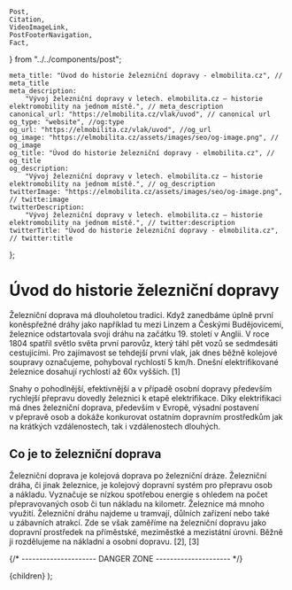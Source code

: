 	Post,
	Citation,
	VideoImageLink,
	PostFooterNavigation,
	Fact,
} from "../../components/post";


	meta_title: "Úvod do historie železniční dopravy - elmobilita.cz", // meta_title
	meta_description:
		"Vývoj železniční dopravy v letech. elmobilita.cz – historie elektromobility na jednom místě.", // meta_description
	canonical_url: "https://elmobilita.cz/vlak/uvod", // canonical url
	og_type: "website", //og:type
	og_url: "https://elmobilita.cz/vlak/uvod", //og_url
	og_image: "https://elmobilita.cz/assets/images/seo/og-image.png", // og_image
	og_title: "Úvod do historie železniční dopravy - elmobilita.cz", // og_title
	og_description:
		"Vývoj železniční dopravy v letech. elmobilita.cz – historie elektromobility na jednom místě.", // og_description
	twitterImage: "https://elmobilita.cz/assets/images/seo/og-image.png", // twitte:image
	twitterDescription:
		"Vývoj železniční dopravy v letech. elmobilita.cz – historie elektromobility na jednom místě.", // twitter:description
	twitterTitle: "Úvod do historie železniční dopravy - elmobilita.cz", // twitter:title
};

# Úvod do historie železniční dopravy

Železniční doprava má dlouholetou tradici. Když zanedbáme úplně první koněspřežné dráhy jako například tu mezi Linzem a&nbsp;Českými Budějovicemi, železnice odstartovala svoji dráhu na začátku 19. století v&nbsp;Anglii. V roce 1804 spatřil světlo světa první parovůz, který táhl pět vozů se sedmdesáti cestujícími. Pro zajímavost se tehdejší první vlak, jak dnes běžně kolejové soupravy označujeme, pohyboval rychlostí 5&nbsp;km/h. Dnešní elektrifikované železnice dosahují rychlostí až 60x&nbsp;vyšších.&nbsp;<Citation href="/vlak/zdroje#oklestova-prostorova-expanze">[1]</Citation>

Snahy o&nbsp;pohodlnější, efektivnější a&nbsp;v&nbsp;případě osobní dopravy především rychlejší přepravu dovedly železnici k&nbsp;etapě elektrifikace. Díky elektrifikaci má dnes železniční doprava, především v Evropě, výsadní postavení v&nbsp;přepravě osob a&nbsp;dokáže konkurovat ostatním dopravním prostředkům jak na krátkých vzdálenostech, tak i&nbsp;vzdálenostech dlouhých.

## Co je to železniční doprava

Železniční doprava je kolejová doprava po železniční dráze. Železniční dráha, či jinak železnice, je kolejový dopravní systém pro přepravu osob a&nbsp;nákladu. Vyznačuje se nízkou spotřebou energie s&nbsp;ohledem na počet přepravovaných osob či tun nákladu na kilometr. Železnice má mnoho využití. Železniční dráhu najdeme u&nbsp;tramvají, důlních zařízení nebo také u&nbsp;zábavních atrakcí. Zde se však zaměříme na železniční dopravu jako dopravní prostředek na příměstské, meziměstké a mezistátní úrovni. Běžně ji rozdělujeme na nákladní a&nbsp;osobní dopravu.&nbsp;<Citation href="/vlak/zdroje#wikipedia-zeleznice">[2]</Citation>,&nbsp;<Citation href="/vlak/zdroje#wikipedia-zeleznicni-doprava">[3]</Citation>

<PostFooterNavigation
	hrefPrevious="/vlak/kapitoly"
	hrefNext="/vlak/elektrifikace-ceske-zeleznice"
	next="Následující"
	previous="Předchozí"
	previousEnabled="true"
	nextEnabled="true"
/>
{/* --------------------- DANGER ZONE --------------------- */}

<DefaultLayout metaData={metaData}>
	<MDXProvider
		components={{
			h2: H2,
			h3: H3,
			h4: H4,
			h6: H5,
			h5: H6,
		}}
	>
		<Post>{children}</Post>
	</MDXProvider>
</DefaultLayout>
);
